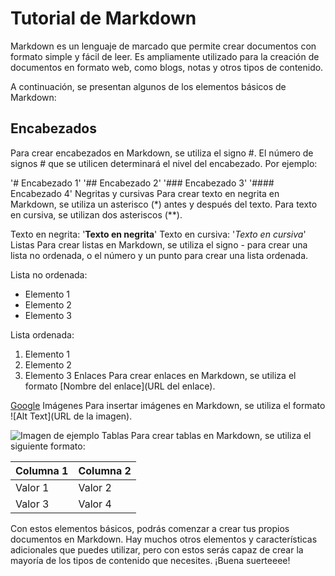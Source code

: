 # Tutorial de Markdown
Markdown es un lenguaje de marcado que permite crear documentos con formato simple y fácil de leer. Es ampliamente utilizado para la creación de documentos en formato web, como blogs, notas y otros tipos de contenido.

A continuación, se presentan algunos de los elementos básicos de Markdown:

## Encabezados
Para crear encabezados en Markdown, se utiliza el signo #. El número de signos # que se utilicen determinará el nivel del encabezado. Por ejemplo:

'# Encabezado 1'
'## Encabezado 2'
'### Encabezado 3'
'#### Encabezado 4'
Negritas y cursivas
Para crear texto en negrita en Markdown, se utiliza un asterisco (*) antes y después del texto. Para texto en cursiva, se utilizan dos asteriscos (**).

Texto en negrita: '**Texto en negrita**'
Texto en cursiva: '*Texto en cursiva*'
Listas
Para crear listas en Markdown, se utiliza el signo - para crear una lista no ordenada, o el número y un punto para crear una lista ordenada.


Lista no ordenada:
- Elemento 1
- Elemento 2
- Elemento 3

Lista ordenada:
1. Elemento 1
2. Elemento 2
3. Elemento 3
Enlaces
Para crear enlaces en Markdown, se utiliza el formato [Nombre del enlace](URL del enlace).


[Google](https://www.google.com)
Imágenes
Para insertar imágenes en Markdown, se utiliza el formato ![Alt Text](URL de la imagen).


![Imagen de ejemplo](https://picsum.photos/200)
Tablas
Para crear tablas en Markdown, se utiliza el siguiente formato:


| Columna 1 | Columna 2 |
| --------- | --------- |
| Valor 1   | Valor 2   |
| Valor 3   | Valor 4   |
Con estos elementos básicos, podrás comenzar a crear tus propios documentos en Markdown. Hay muchos otros elementos y características adicionales que puedes utilizar, pero con estos serás capaz de crear la mayoría de los tipos de contenido que necesites. ¡Buena suerteeee! 

